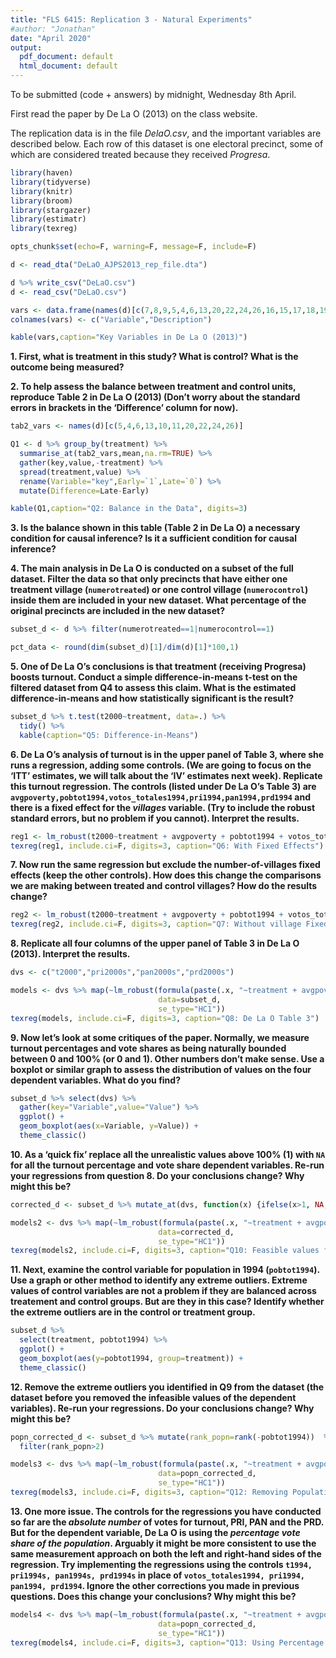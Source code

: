 ```yaml
---
title: "FLS 6415: Replication 3 - Natural Experiments"
#author: "Jonathan"
date: "April 2020"
output:
  pdf_document: default
  html_document: default
---
```


To be submitted (code + answers) by midnight, Wednesday 8th April.

First read the paper by De La O (2013) on the class website. 

The replication data is in the file *DelaO.csv*, and the important variables are described below. Each row of this dataset is one electoral precinct, some of which are considered treated because they received *Progresa*. 

```r
library(haven)
library(tidyverse)
library(knitr)
library(broom)
library(stargazer)
library(estimatr)
library(texreg)

opts_chunk$set(echo=F, warning=F, message=F, include=F)
```

```r
d <- read_dta("DeLaO_AJPS2013_rep_file.dta")

d %>% write_csv("DeLaO.csv")
d <- read_csv("DeLaO.csv")
```

```r
vars <- data.frame(names(d)[c(7,8,9,5,4,6,13,20,22,24,26,16,15,17,18,19,21,23,25)],c("Whether the precinct received Progresa","Number of Treated Villages in Precinct","Number of Control Villages in Precinct","Poverty in 1995","Population in 1994/5","Population Eligible","Number of Villages in Precinct","Turnout % in 1994","PRI vote share 1994","PAN vote share 1994","PRD vote share 1994","Total Number of Votes in 1994","Number of PRI votes in 1994","Number of PAN votes in 1994","Number of PRD votes in 1994","Turnout % in 2000","PRI Vote Share in 2000","PAN Vote Share in 2000","PRD Vote Share in 2000"))
colnames(vars) <- c("Variable","Description")

kable(vars,caption="Key Variables in De La O (2013)")
```


**1. First, what is treatment in this study? What is control? What is the outcome being measured?**

**2. To help assess the balance between treatment and control units, reproduce Table 2 in De La O (2013) (Don't worry about the standard errors in brackets in the 'Difference' column for now).**

```r
tab2_vars <- names(d)[c(5,4,6,13,10,11,20,22,24,26)]

Q1 <- d %>% group_by(treatment) %>% 
  summarise_at(tab2_vars,mean,na.rm=TRUE) %>% 
  gather(key,value,-treatment) %>% 
  spread(treatment,value) %>% 
  rename(Variable="key",Early=`1`,Late=`0`) %>%
  mutate(Difference=Late-Early)

kable(Q1,caption="Q2: Balance in the Data", digits=3)

```

**3. Is the balance shown in this table (Table 2 in De La O) a necessary condition for causal inference? Is it a sufficient condition for causal inference?**

**4. The main analysis in De La O is conducted on a subset of the full dataset. Filter the data so that only precincts that have either one treatment village (`numerotreated`) or one control village (`numerocontrol`) inside them are included in your new dataset. What percentage of the original precincts are included in the new dataset?**

```r
subset_d <- d %>% filter(numerotreated==1|numerocontrol==1)

pct_data <- round(dim(subset_d)[1]/dim(d)[1]*100,1)

```

**5. One of De La O's conclusions is that treatment (receiving Progresa) boosts turnout. Conduct a simple difference-in-means t-test on the filtered dataset from Q4 to assess this claim. What is the estimated difference-in-means and how statistically significant is the result? **

```r
subset_d %>% t.test(t2000~treatment, data=.) %>% 
  tidy() %>%
  kable(caption="Q5: Difference-in-Means")

```

**6. De La O's analysis of turnout is in the upper panel of Table 3, where she runs a regression, adding some controls. (We are going to focus on the 'ITT' estimates, we will talk about the 'IV' estimates next week). Replicate this turnout regression. The controls (listed under De La O's Table 3) are `avgpoverty,pobtot1994,votos_totales1994,pri1994,pan1994,prd1994` and there is a fixed effect for the *villages* variable. (Try to include the robust standard errors, but no problem if you cannot). Interpret the results. **

```r
reg1 <- lm_robust(t2000~treatment + avgpoverty + pobtot1994 + votos_totales1994 + pri1994 + pan1994 + prd1994 + factor(villages),data=subset_d, se_type="HC1")
texreg(reg1, include.ci=F, digits=3, caption="Q6: With Fixed Effects")
```


**7. Now run the same regression but exclude the number-of-villages fixed effects (keep the other controls). How does this change the comparisons we are making between treated and control villages? How do the results change?**

```r
reg2 <- lm_robust(t2000~treatment + avgpoverty + pobtot1994 + votos_totales1994 + pri1994 + pan1994 + prd1994,data=subset_d, se_type="HC1")
texreg(reg2, include.ci=F, digits=3, caption="Q7: Without village Fixed Effects")
```

**8. Replicate all four columns of the upper panel of Table 3 in De La O (2013). Interpret the results. **

```r
dvs <- c("t2000","pri2000s","pan2000s","prd2000s")

models <- dvs %>% map(~lm_robust(formula(paste(.x, "~treatment + avgpoverty + pobtot1994 + votos_totales1994 + pri1994 + pan1994 + prd1994 + factor(villages)")),
                                 data=subset_d, 
                                 se_type="HC1"))
texreg(models, include.ci=F, digits=3, caption="Q8: De La O Table 3")
```

**9. Now let's look at some critiques of the paper. Normally, we measure turnout percentages and vote shares as being naturally bounded between 0 and 100% (or 0 and 1). Other numbers don't make sense. Use a boxplot or similar graph to assess the distribution of values on the four dependent variables. What do you find?**

```r
subset_d %>% select(dvs) %>% 
  gather(key="Variable",value="Value") %>% 
  ggplot() +
  geom_boxplot(aes(x=Variable, y=Value)) +
  theme_classic()

```

**10. As a 'quick fix' replace all the unrealistic values above 100% (1) with `NA` for all the turnout percentage and vote share dependent variables. Re-run your regressions from question 8. Do your conclusions change? Why might this be?**

```r
corrected_d <- subset_d %>% mutate_at(dvs, function(x) {ifelse(x>1, NA,x)})

models2 <- dvs %>% map(~lm_robust(formula(paste(.x, "~treatment + avgpoverty + pobtot1994 + votos_totales1994 + pri1994 + pan1994 + prd1994 + factor(villages)")),
                                 data=corrected_d, 
                                 se_type="HC1"))
texreg(models2, include.ci=F, digits=3, caption="Q10: Feasible values for Dependent Variables")

```

**11. Next, examine the control variable for population in 1994 (`pobtot1994`). Use a graph or other method to identify any extreme outliers. Extreme values of control variables are not a problem if they are balanced across treatement and control groups. But are they in this case? Identify whether the extreme outliers are in the control or treatment group.**

```r
subset_d %>% 
  select(treatment, pobtot1994) %>% 
  ggplot() +
  geom_boxplot(aes(y=pobtot1994, group=treatment)) +
  theme_classic()
```

**12. Remove the extreme outliers you identified in Q9 from the dataset (the dataset before you removed the infeasible values of the dependent variables). Re-run your regressions. Do your conclusions change? Why might this be?**

```r
popn_corrected_d <- subset_d %>% mutate(rank_popn=rank(-pobtot1994))  %>% 
  filter(rank_popn>2)

models3 <- dvs %>% map(~lm_robust(formula(paste(.x, "~treatment + avgpoverty + pobtot1994 + votos_totales1994 + pri1994 + pan1994 + prd1994 + factor(villages)")),
                                 data=popn_corrected_d, 
                                 se_type="HC1"))
texreg(models3, include.ci=F, digits=3, caption="Q12: Removing Population Outliers")

```

**13. One more issue. The controls for the regressions you have conducted so far are the *absolute number* of votes for turnout, PRI, PAN and the PRD. But for the dependent variable, De La O is using the *percentage vote share of the population*. Arguably it might be more consistent to use the same measurement approach on both the left and right-hand sides of the regression. Try implementing the regressions using the controls `t1994, pri1994s, pan1994s, prd1994s` in place of `votos_totales1994, pri1994, pan1994, prd1994`. Ignore the other corrections you made in previous questions. Does this change your conclusions? Why might this be?**

```r
models4 <- dvs %>% map(~lm_robust(formula(paste(.x, "~treatment + avgpoverty + pobtot1994 + t1994 + pri1994s + pan1994s + prd1994s + factor(villages)")),
                                 data=popn_corrected_d, 
                                 se_type="HC1"))
texreg(models4, include.ci=F, digits=3, caption="Q13: Using Percentage Controls")
```

